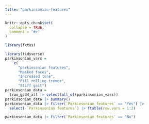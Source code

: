```yaml
---
title: "parkinsonian-features"
---
```


```r
knitr::opts_chunk$set(
  collapse = TRUE,
  comment = "#>"
)
```

```r
library(fxtas)
```

```r
library(tidyverse)
parkinsonian_vars =
    c(
      "parkinsonian features",
      "Masked faces",
      "Increased tone",
      "Pill rolling tremor",
      "Stiff gait")
parkinsonian_data = 
  trax_gp34_all |> select(all_of(parkinsonian_vars))
parkinsonian_data |> summary()
parkinsonian_data |> filter(`Parkinsonian features` == "Yes") |> 
  select(-`Parkinsonian features`) |> ftable(row.vars = 1:2)

parkinsonian_data |> filter(`Parkinsonian features` == "No")
```

